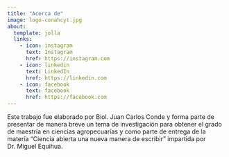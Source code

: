 ```yaml
---
title: "Acerca de"
image: logo-conahcyt.jpg
about:
  template: jolla
  links:
    - icon: instagram
      text: Instagram
      href: https://instagram.com
    - icon: linkedin
      text: LinkedIn
      href: https://linkedin.com
    - icon: facebook
      text: facebook
      href: https://facebook.com
---
```


Este trabajo fue elaborado por Biol. Juan Carlos Conde y forma parte de presentar de manera breve un tema de investigación para obtener el grado de maestría en ciencias agropecuarías y como parte de entrega de la matería "Ciencia abierta una nueva manera de escribir" impartida por Dr. Miguel Equihua.
